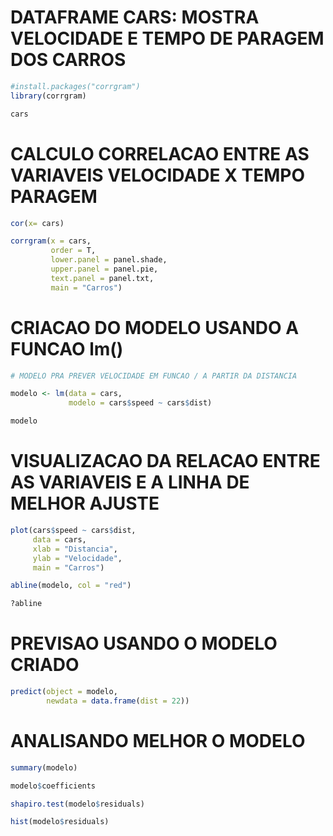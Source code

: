 
# DATAFRAME CARS: MOSTRA VELOCIDADE E TEMPO DE PARAGEM DOS CARROS
```r

#install.packages("corrgram")
library(corrgram)

cars

```


# CALCULO CORRELACAO ENTRE AS VARIAVEIS VELOCIDADE X TEMPO PARAGEM
```r

cor(x= cars)

corrgram(x = cars,
         order = T,
         lower.panel = panel.shade,
         upper.panel = panel.pie,
         text.panel = panel.txt,
         main = "Carros")

```


# CRIACAO DO MODELO USANDO A FUNCAO lm()

```r

# MODELO PRA PREVER VELOCIDADE EM FUNCAO / A PARTIR DA DISTANCIA

modelo <- lm(data = cars,
             modelo = cars$speed ~ cars$dist)

modelo

```

# VISUALIZACAO DA RELACAO ENTRE AS VARIAVEIS E A LINHA DE MELHOR AJUSTE
```r

plot(cars$speed ~ cars$dist,
     data = cars,
     xlab = "Distancia",
     ylab = "Velocidade",
     main = "Carros")

abline(modelo, col = "red")

?abline

```


# PREVISAO USANDO O MODELO CRIADO
```r

predict(object = modelo,
        newdata = data.frame(dist = 22))

```


# ANALISANDO MELHOR O MODELO
```r

summary(modelo)

modelo$coefficients

shapiro.test(modelo$residuals)

hist(modelo$residuals)

```


